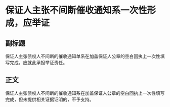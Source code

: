 # 保证人主张不间断催收通知系一次性形成，应举证
## 副标题
保证人主张债权人不间断的催收通知单系在加盖保证人公章的空白回执上一次性填写完成，应就此承担举证责任。
## 正文
保证人主张债权人不间断的催收通知系在加盖保证人公章的空白回执上一次性填写完成，但未提供相关证据证明的，不予支持。